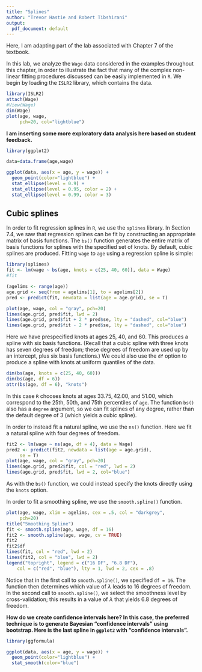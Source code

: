 ```yaml
---
title: "Splines"
author: "Trevor Hastie and Robert Tibshirani"
output:
  pdf_document: default
---
```


Here, I am adapting part of the lab associated with Chapter 7 of the textbook. 

In this lab, we analyze the `Wage` data considered in the examples throughout this chapter, in order to illustrate the fact that many of the complex non-linear fitting procedures discussed can be easily implemented in `R`.  We begin by loading the `ISLR2` library, which contains the data.

```r
library(ISLR2)
attach(Wage)
#View(Wage)
dim(Wage)
plot(age, wage,
     pch=20, col="lightblue")
```

**I am inserting some more exploratory data analysis here based on student feedback.**

```r
library(ggplot2)

data=data.frame(age,wage)

ggplot(data, aes(x = age, y = wage)) +
  geom_point(color="lightblue") +
  stat_ellipse(level = 0.9) +
  stat_ellipse(level = 0.95, color = 2) +
  stat_ellipse(level = 0.99, color = 3)
```


## Cubic splines

In order to fit regression splines in `R`, we use the `splines` library. In Section 7.4, we saw that regression
splines can be fit by constructing an appropriate matrix of basis functions. The `bs()` function generates the entire matrix of basis functions for splines with the specified set of knots. By default, cubic splines are produced.
Fitting `wage` to `age` using a regression spline is simple:

```r
library(splines)
fit <- lm(wage ~ bs(age, knots = c(25, 40, 60)), data = Wage)
#fit

(agelims <- range(age))
age.grid <- seq(from = agelims[1], to = agelims[2])
pred <- predict(fit, newdata = list(age = age.grid), se = T)

plot(age, wage, col = "gray", pch=20)
lines(age.grid, pred$fit, lwd = 2)
lines(age.grid, pred$fit + 2 * pred$se, lty = "dashed", col="blue")
lines(age.grid, pred$fit - 2 * pred$se, lty = "dashed", col="blue")
```

Here we have prespecified knots at ages $25$, $40$, and $60$. This produces a spline with six basis functions. (Recall that a cubic spline with three knots has seven degrees of freedom; these degrees of freedom are used up by an intercept, plus six basis functions.) We could also use the `df` option to produce a spline with knots at uniform quantiles
of the data.

```r
dim(bs(age, knots = c(25, 40, 60)))
dim(bs(age, df = 6))
attr(bs(age, df = 6), "knots")
```

In this case `R` chooses knots at ages $33.75, 42.00$, and $51.00$, which correspond to the 25th, 50th, and 75th percentiles of `age`. The function `bs()` also has a `degree` argument, so we can fit splines of any degree, rather than the default degree of 3 (which yields a cubic spline). 

In order to instead fit a natural spline, we use the `ns()` function.
Here we fit a natural spline with four degrees of freedom.

```r
fit2 <- lm(wage ~ ns(age, df = 4), data = Wage)
pred2 <- predict(fit2, newdata = list(age = age.grid),
     se = T)
plot(age, wage, col = "gray", pch=20)
lines(age.grid, pred2$fit, col = "red", lwd = 2)
lines(age.grid, pred$fit, lwd = 2, col="blue")
```

As with the `bs()` function, we could instead specify the knots directly using the `knots` option.

In order to fit a smoothing spline, we use
the `smooth.spline()` function.

```r
plot(age, wage, xlim = agelims, cex = .5, col = "darkgrey",
     pch=20)
title("Smoothing Spline")
fit <- smooth.spline(age, wage, df = 16)
fit2 <- smooth.spline(age, wage, cv = TRUE)
fit2
fit2$df
lines(fit, col = "red", lwd = 2)
lines(fit2, col = "blue", lwd = 2)
legend("topright", legend = c("16 DF", "6.8 DF"),
    col = c("red", "blue"), lty = 1, lwd = 2, cex = .8)
```

Notice that in the first call to `smooth.spline()`, we specified `df = 16`. The function then  determines which value of $\lambda$  leads to $16$ degrees of freedom.
 In the second call to `smooth.spline()`, we select the smoothness level by cross-validation;
 this results in a value of $\lambda$ that yields 6.8 degrees of freedom.

**How do we create confidence intervals here? In this case, the preferred technique is to generate Bayesian "confidence intervals" using bootstrap. Here is the last spline in `ggplot2` with "confidence intervals".**

```r
library(ggformula)

ggplot(data, aes(x = age, y = wage)) +
  geom_point(color="lightblue") +
  stat_smooth(color="blue") 
```
